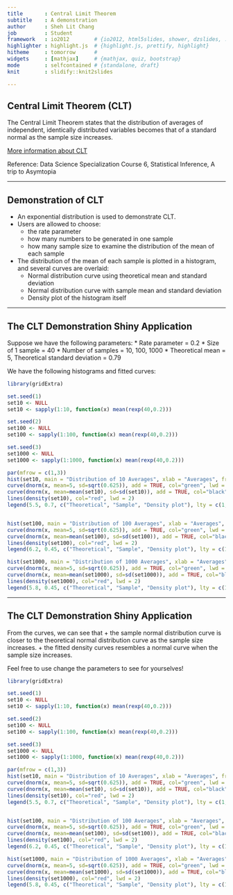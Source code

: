 ```yaml
---
title       : Central Limit Theorem
subtitle    : A demonstration
author      : Sheh Lit Chang
job         : Student
framework   : io2012        # {io2012, html5slides, shower, dzslides, ...}
highlighter : highlight.js  # {highlight.js, prettify, highlight}
hitheme     : tomorrow      # 
widgets     : [mathjax]     # {mathjax, quiz, bootstrap}
mode        : selfcontained # {standalone, draft}
knit        : slidify::knit2slides

---
```


## Central Limit Theorem (CLT)

The Central Limit Theorem states that the distribution of averages of independent, identically distributed variables becomes that of a standard normal as the sample size increases.

[More information about CLT](https://en.wikipedia.org/wiki/Central_limit_theorem)

Reference: Data Science Specialization Course 6, Statistical Inference, A trip to Asymtopia

---

## Demonstration of CLT

* An exponential distribution is used to demonstrate CLT.
* Users are allowed to choose:
  + the rate parameter 
  + how many numbers to be generated in one sample
  + how many sample size to examine the distribution of the mean of each sample
* The distribution of the mean of each sample is plotted in a histogram, and several curves are overlaid:
  + Normal distribution curve using theoretical mean and standard deviation
  + Normal distribution curve with sample mean and standard deviation
  + Density plot of the histogram itself

---

## The CLT Demonstration Shiny Application

Suppose we have the following parameters:
  * Rate parameter = 0.2 
  * Size of 1 sample = 40
  * Number of samples = 10, 100, 1000
  * Theoretical mean = 5, Theoretical standard deviation = 0.79

We have the following histograms and fitted curves:

```r
library(gridExtra)

set.seed(1)
set10 <- NULL
set10 <- sapply(1:10, function(x) mean(rexp(40,0.2)))

set.seed(2)
set100 <- NULL
set100 <- sapply(1:100, function(x) mean(rexp(40,0.2)))

set.seed(3)
set1000 <- NULL
set1000 <- sapply(1:1000, function(x) mean(rexp(40,0.2)))

par(mfrow = c(1,3))
hist(set10, main = "Distribution of 10 Averages", xlab = "Averages", freq = FALSE, xlim = c(3,7))
curve(dnorm(x, mean=5, sd=sqrt(0.625)), add = TRUE, col="green", lwd = 4)
curve(dnorm(x, mean=mean(set10), sd=sd(set10)), add = TRUE, col="black", lwd = 2)
lines(density(set10), col="red", lwd = 2)
legend(5.5, 0.7, c("Theoretical", "Sample", "Density plot"), lty = c(1,1,1), lwd = c(2,2,2), col=c("green", "black", "red"))


hist(set100, main = "Distribution of 100 Averages", xlab = "Averages", freq = FALSE)
curve(dnorm(x, mean=5, sd=sqrt(0.625)), add = TRUE, col="green", lwd = 4)
curve(dnorm(x, mean=mean(set100), sd=sd(set100)), add = TRUE, col="black", lwd = 2)
lines(density(set100), col="red", lwd = 2)
legend(6.2, 0.45, c("Theoretical", "Sample", "Density plot"), lty = c(1,1,1), lwd = c(2,2,2), col=c("green", "black", "red"))

hist(set1000, main = "Distribution of 1000 Averages", xlab = "Averages", freq = FALSE, ylim = c(0,0.5))
curve(dnorm(x, mean=5, sd=sqrt(0.625)), add = TRUE, col="green", lwd = 4)
curve(dnorm(x, mean=mean(set1000), sd=sd(set1000)), add = TRUE, col="black", lwd = 2)
lines(density(set1000), col="red", lwd = 2)
legend(5.8, 0.45, c("Theoretical", "Sample", "Density plot"), lty = c(1,1,1), lwd = c(2,2,2), col=c("green", "black", "red"))

```

---

## The CLT Demonstration Shiny Application

From the curves, we can see that
+ the sample normal distribution curve is closer to the theoretical normal distribution curve as the sample size increases.
+ the fitted density curves resembles a normal curve when the sample size increases. 

Feel free to use change the parameters to see for yourselves!

```r
library(gridExtra)

set.seed(1)
set10 <- NULL
set10 <- sapply(1:10, function(x) mean(rexp(40,0.2)))

set.seed(2)
set100 <- NULL
set100 <- sapply(1:100, function(x) mean(rexp(40,0.2)))

set.seed(3)
set1000 <- NULL
set1000 <- sapply(1:1000, function(x) mean(rexp(40,0.2)))

par(mfrow = c(1,3))
hist(set10, main = "Distribution of 10 Averages", xlab = "Averages", freq = FALSE, xlim = c(3,7))
curve(dnorm(x, mean=5, sd=sqrt(0.625)), add = TRUE, col="green", lwd = 4)
curve(dnorm(x, mean=mean(set10), sd=sd(set10)), add = TRUE, col="black", lwd = 2)
lines(density(set10), col="red", lwd = 2)
legend(5.5, 0.7, c("Theoretical", "Sample", "Density plot"), lty = c(1,1,1), lwd = c(2,2,2), col=c("green", "black", "red"))


hist(set100, main = "Distribution of 100 Averages", xlab = "Averages", freq = FALSE)
curve(dnorm(x, mean=5, sd=sqrt(0.625)), add = TRUE, col="green", lwd = 4)
curve(dnorm(x, mean=mean(set100), sd=sd(set100)), add = TRUE, col="black", lwd = 2)
lines(density(set100), col="red", lwd = 2)
legend(6.2, 0.45, c("Theoretical", "Sample", "Density plot"), lty = c(1,1,1), lwd = c(2,2,2), col=c("green", "black", "red"))

hist(set1000, main = "Distribution of 1000 Averages", xlab = "Averages", freq = FALSE, ylim = c(0,0.5))
curve(dnorm(x, mean=5, sd=sqrt(0.625)), add = TRUE, col="green", lwd = 4)
curve(dnorm(x, mean=mean(set1000), sd=sd(set1000)), add = TRUE, col="black", lwd = 2)
lines(density(set1000), col="red", lwd = 2)
legend(5.8, 0.45, c("Theoretical", "Sample", "Density plot"), lty = c(1,1,1), lwd = c(2,2,2), col=c("green", "black", "red"))

```

